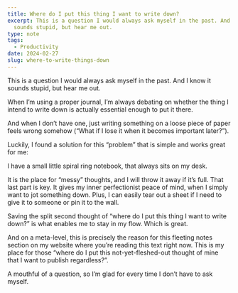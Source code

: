 ```yaml
---
title: Where do I put this thing I want to write down?
excerpt: This is a question I would always ask myself in the past. And I know it
  sounds stupid, but hear me out.
type: note
tags:
  - Productivity
date: 2024-02-27
slug: where-to-write-things-down
---
```


This is a question I would always ask myself in the past. And I know it sounds stupid, but hear me out.

When I’m using a proper journal, I’m always debating on whether the thing I intend to write down is actually essential enough to put it there.

And when I don’t have one, just writing something on a loose piece of paper feels wrong somehow (“What if I lose it when it becomes important later?”).

Luckily, I found a solution for this “problem” that is simple and works great for me:

I have a small little spiral ring notebook, that always sits on my desk.

It is the place for “messy” thoughts, and I will throw it away if it’s full. That last part is key. It gives my inner perfectionist peace of mind, when I simply want to jot something down. Plus, I can easily tear out a sheet if I need to give it to someone or pin it to the wall.

Saving the split second thought of “where do I put this thing I want to write down?” is what enables me to stay in my flow. Which is great.

And on a meta-level, this is precisely the reason for this fleeting notes section on my website where you’re reading this text right now. This is my place for those “where do I put this not-yet-fleshed-out thought of mine that I want to publish regardless?”.

A mouthful of a question, so I’m glad for every time I don’t have to ask myself.
